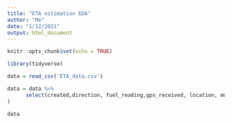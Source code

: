 ```yaml
---
title: "ETA estimation EDA"
author: "Me"
date: "1/12/2021"
output: html_document
---
```


```r
knitr::opts_chunk$set(echo = TRUE)
```

```r
library(tidyverse)
```

```r
data = read_csv('ETA_data.csv')
```

```r
data = data %>%
      select(created,direction, fuel_reading,gps_received, location, modified, speed,temperature, plateno,longitude ,latitude
)
```

```r
data
```

